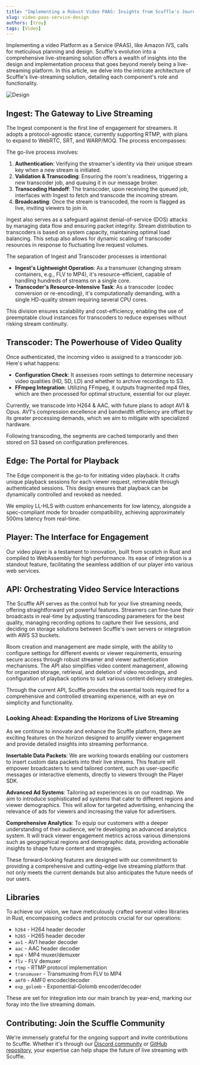 ```yaml
---
title: "Implementing a Robust Video PAAS: Insights from Scuffle's Journey"
slug: video-paas-service-design
authors: [troy]
tags: [Video]
---
```


Implementing a video Platform as a Service (PAAS), like Amazon IVS, calls for meticulous planning and design. Scuffle's evolution into a comprehensive live-streaming solution offers a wealth of insights into the design and implementation process that goes beyond merely being a live-streaming platform. In this article, we delve into the intricate architecture of Scuffle's live-streaming solution, detailing each component's role and functionality.

<!-- truncate -->

![Design](./infrastructure-design.svg)

## Ingest: The Gateway to Live Streaming

The Ingest component is the first line of engagement for streamers. It adopts a protocol-agnostic stance, currently supporting RTMP, with plans to expand to WebRTC, SRT, and WARP/MOQ. The process encompasses:

The go-live process involves:

1. **Authentication**: Verifying the streamer's identity via their unique stream key when a new stream is initiated.
2. **Validation & Transcoding**: Ensuring the room's readiness, triggering a new transcoder job, and queuing it in our message broker.
3. **Transcoding Handoff**: The transcoder, upon receiving the queued job, interfaces with Ingest to fetch and transcode the incoming stream.
4. **Broadcasting**: Once the stream is transcoded, the room is flagged as live, inviting viewers to join in.

Ingest also serves as a safeguard against denial-of-service (DOS) attacks by managing data flow and ensuring packet integrity. Stream distribution to transcoders is based on system capacity, maintaining optimal load balancing. This setup also allows for dynamic scaling of transcoder resources in response to fluctuating live request volumes.

The separation of Ingest and Transcoder processes is intentional:

- **Ingest's Lightweight Operation**: As a transmuxer (changing stream containers, e.g., FLV to MP4), it's resource-efficient, capable of handling hundreds of streams on a single core.
- **Transcoder's Resource-Intensive Task**: As a transcoder (codec conversion or re-encoding), it's computationally demanding, with a single HD-quality stream requiring several CPU cores.

This division ensures scalability and cost-efficiency, enabling the use of preemptable cloud instances for transcoders to reduce expenses without risking stream continuity.

## Transcoder: The Powerhouse of Video Quality

Once authenticated, the incoming video is assigned to a transcoder job. Here's what happens:

- **Configuration Check**: It assesses room settings to determine necessary video qualities (HD, SD, LD) and whether to archive recordings to S3.
- **FFmpeg Integration**: Utilizing FFmpeg, it outputs fragmented mp4 files, which are then processed for optimal structure, essential for our player.

Currently, we transcode into H264 & AAC, with future plans to adopt AV1 & Opus. AV1's compression excellence and bandwidth efficiency are offset by its greater processing demands, which we aim to mitigate with specialized hardware.

Following transcoding, the segments are cached temporarily and then stored on S3 based on configuration preferences.

## Edge: The Portal for Playback

The Edge component is the go-to for initiating video playback. It crafts unique playback sessions for each viewer request, retrievable through authenticated sessions. This design ensures that playback can be dynamically controlled and revoked as needed.

We employ LL-HLS with custom enhancements for low latency, alongside a spec-compliant mode for broader compatibility, achieving approximately 500ms latency from real-time.

## Player: The Interface for Engagement

Our video player is a testament to innovation, built from scratch in Rust and compiled to WebAssembly for high performance. Its ease of integration is a standout feature, facilitating the seamless addition of our player into various web services.

## API: Orchestrating Video Service Interactions

The Scuffle API serves as the control hub for your live streaming needs, offering straightforward yet powerful features. Streamers can fine-tune their broadcasts in real-time by adjusting transcoding parameters for the best quality, managing recording options to capture their live sessions, and deciding on storage solutions between Scuffle's own servers or integration with AWS S3 buckets.

Room creation and management are made simple, with the ability to configure settings for different events or viewer requirements, ensuring secure access through robust streamer and viewer authentication mechanisms. The API also simplifies video content management, allowing for organized storage, retrieval, and deletion of video recordings, and configuration of playback options to suit various content delivery strategies.

Through the current API, Scuffle provides the essential tools required for a comprehensive and controlled streaming experience, with an eye on simplicity and functionality.

### Looking Ahead: Expanding the Horizons of Live Streaming

As we continue to innovate and enhance the Scuffle platform, there are exciting features on the horizon designed to amplify viewer engagement and provide detailed insights into streaming performance.

**Insertable Data Packets**: We are working towards enabling our customers to insert custom data packets into their live streams. This feature will empower broadcasters to send tailored content, such as user-specific messages or interactive elements, directly to viewers through the Player SDK.

**Advanced Ad Systems**: Tailoring ad experiences is on our roadmap. We aim to introduce sophisticated ad systems that cater to different regions and viewer demographics. This will allow for targeted advertising, enhancing the relevance of ads for viewers and increasing the value for advertisers.

**Comprehensive Analytics**: To equip our customers with a deeper understanding of their audience, we're developing an advanced analytics system. It will track viewer engagement metrics across various dimensions such as geographical regions and demographic data, providing actionable insights to shape future content and strategies.

These forward-looking features are designed with our commitment to providing a comprehensive and cutting-edge live streaming platform that not only meets the current demands but also anticipates the future needs of our users.

## Libraries

To achieve our vision, we have meticulously crafted several video libraries in Rust, encompassing codecs and protocols crucial for our operations:

- `h264` - H264 header decoder
- `h265` - H265 header decoder
- `av1` - AV1 header decoder
- `aac` - AAC header decoder
- `mp4` - MP4 muxer/demuxer
- `flv` - FLV demuxer
- `rtmp` - RTMP protocol implementation
- `transmuxer` - Transmuxing from FLV to MP4
- `amf0` - AMF0 encoder/decoder
- `exp_golomb` - Exponential-Golomb encoder/decoder

These are set for integration into our main branch by year-end, marking our foray into the live streaming domain.

## Contributing: Join the Scuffle Community

We're immensely grateful for the ongoing support and invite contributions to Scuffle. Whether it's through our [Discord community](https://discord.gg/scuffle) or [GitHub repository](https://github.com/ScuffleTV/scuffle), your expertise can help shape the future of live streaming with Scuffle.
